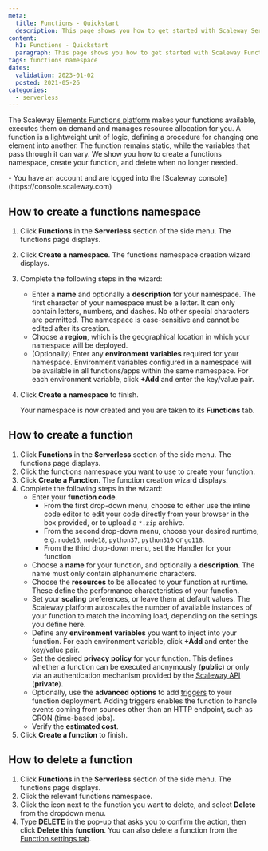```yaml
---
meta:
  title: Functions - Quickstart
  description: This page shows you how to get started with Scaleway Serverless Functions
content:
  h1: Functions - Quickstart
  paragraph: This page shows you how to get started with Scaleway Functions
tags: functions namespace 
dates:
  validation: 2023-01-02
  posted: 2021-05-26
categories:
  - serverless
---
```


The Scaleway [Elements Functions platform](https://www.scaleway.com/en/serverless-functions/) makes your functions available, executes them on demand and manages resource allocation for you. A function is a lightweight unit of logic, defining a procedure for changing one element into another. The function remains static, while the variables that pass through it can vary. We show you how to create a functions namespace, create your function, and delete when no longer needed.

<Macro id="iam-requirements" />

<Message type="requirement">
  - You have an account and are logged into the [Scaleway console](https://console.scaleway.com)
</Message>

## How to create a functions namespace

1. Click **Functions** in the **Serverless** section of the side menu. The functions page displays.
2. Click **Create a namespace**. The functions namespace creation wizard displays.
3. Complete the following steps in the wizard: 
    - Enter a **name** and optionally a **description** for your namespace. The first character of your namespace must be a letter. It can only contain letters, numbers, and dashes. No other special characters are permitted. The namespace is case-sensitive and cannot be edited after its creation.
    - Choose a **region**, which is the geographical location in which your namespace will be deployed.
    - (Optionally) Enter any **environment variables** required for your namespace. Environment variables configured in a namespace will be available in all functions/apps within the same namespace. For each environment variable, click **+Add** and enter the key/value pair.
4. Click **Create a namespace** to finish.
    
    Your namespace is now created and you are taken to its **Functions** tab.

## How to create a function

1. Click **Functions** in the **Serverless** section of the side menu. The functions page displays.
2. Click the functions namespace you want to use to create your function. 
3. Click **Create a Function**. The function creation wizard displays.
4. Complete the following steps in the wizard: 
    - Enter your **function code**. 
      - From the first drop-down menu, choose to either use the inline code editor to edit your code directly from your browser in the box provided, or to upload a `*.zip` archive.
      - From the second drop-down menu, choose your desired runtime, e.g. `node16`, `node18`, `python37`, `python310` or `go118`.
      - From the third drop-down menu, set the Handler for your function
    - Choose a **name** for your function, and optionally a **description**. The name must only contain alphanumeric characters.
    - Choose the **resources** to be allocated to your function at runtime. These define the performance characteristics of your function.
    - Set your **scaling** preferences, or leave them at default values. The Scaleway platform autoscales the number of available instances of your function to match the incoming load, depending on the settings you define here.
    - Define any **environment variables** you want to inject into your function. For each environment variable, click **+Add** and enter the key/value pair.
    - Set the desired **privacy policy** for your function. This defines whether a function can be executed anonymously (**public**) or only via an authentication mechanism provided by the [Scaleway API](https://developers.scaleway.com/en/products/functions/api/#authentication) (**private**). 
    - Optionally, use the **advanced options** to add [triggers](/serverless/functions/concepts/#trigger) to your function deployment. Adding triggers enables the function to handle events coming from sources other than an HTTP endpoint, such as CRON (time-based jobs).
    - Verify the **estimated cost**.
5. Click **Create a function** to finish.

## How to delete a function

1. Click **Functions** in the **Serverless** section of the side menu. The functions page displays.
2. Click the relevant functions namespace.
3. Click the <Icon name="more" /> icon next to the function you want to delete, and select **Delete** from the dropdown menu. 
4. Type **DELETE** in the pop-up that asks you to confirm the action, then click **Delete this function**.
    <Message type="tip">
      You can also delete a function from the [Function settings tab](/serverless/functions/how-to/manage-a-functions-namespace/).
    </Message>
